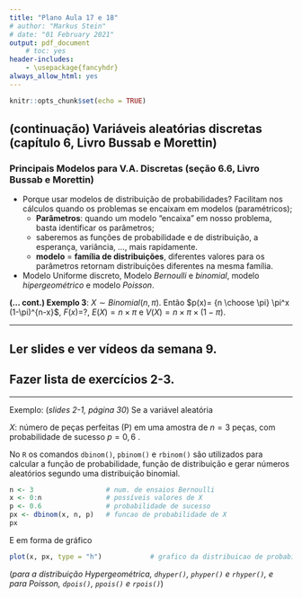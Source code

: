 ```yaml
---
title: "Plano Aula 17 e 18"
# author: "Markus Stein"
# date: "01 February 2021"
output: pdf_document
    # toc: yes
header-includes:
    - \usepackage{fancyhdr}
always_allow_html: yes
---
```

\addtolength{\headheight}{1.0cm}
\pagestyle{fancyplain} 
\lhead{\includegraphics[height=1.5cm]{logoIME.png}}
\rhead{\includegraphics[height=1.5cm]{images.jpg}}
\chead{UNIVERSIDADE FEDERAL DO RIO GRANDE DO SUL \\
INSTITUTO DE MATEMÁTICA E ESTATÍSTICA \\
DEPARTAMENTO DE ESTATÍSTICA \\
\vspace{0.3cm}
MAT02214 - Estatística Geral 1 - 2022/2
}
\renewcommand{\headrulewidth}{0pt} 


```r
knitr::opts_chunk$set(echo = TRUE)
```

<!-- # Variáveis Aleatórias (V.A.) -->
<!-- * (*...continuação de probabilidade...*) -->
<!-- * Geralmente denotadas por $X$, $Y$, $Z$, ... -->
<!--     +  $X$ letra **maiúscula** denota a v.a. *versus* $x$ letra **minúscula** que denota um particular valor que a v.a. pode assumir; -->
<!--     + discretas $\times$ contínuas. -->

<!-- Definição **variável aleatória (v.a.)**: denominamos variável aleatória a função (ou regra) que transforma um espaço amostral qualquer, $\Omega$, em um espaço amostral numérico, $\Omega_X$, $X: \Omega \rightarrow \Omega_X$, que será um subconjunto dos números reais. -->

<!-- **Exemplo 1**: $X$: duração de vida de um tipo de lâmpada, $X \in (0, \infty)$. -->
<!-- , $X \sim Normal(\mu, \sigma^2)$. $E(X) = \mu$.   -->

<!-- **Exemplo 2**: $X$: PIB do Brasil, $X \in \mathbb{R}$. -->
<!-- , $X \sim Normal(\mu, \sigma^2)$. $E(X) = \mu$.   -->

<!-- **Exemplo 3**: $X$: número de avaliações positivas em uma pesquisa de avaliação do governo. $X\in \{0, 1, \ldots, n\}$. -->
<!-- , $X \sim Bernoulli(\pi)$. $E(X) = \pi$.   -->

<!-- **Exemplo 4**: $Y$ (consumo) e $X$ (renda), ... -->
<!-- $E(Y) = \alpha + \beta X$.   -->



## (continuação) Variáveis aleatórias discretas (capítulo 6, Livro Bussab e Morettin)
<!-- Definição **$v.a.$ discreta**: quando o espaço amostral associado a uma $v.a.$ assumir somente valores inteiros, finitos ou infinitos, $\Omega_X \subseteq \mathbb{Z}$, denominamos v.a. discreta. -->

<!-- **(... cont.) Exemplo 3**: $E$: observar o número de avaliaçõe positivas, assumindo igual probabilidade de avaliação positiva (P) ou não (N) (... lançar uma moeda honesta 3 vezes...). Assim, $X: \Omega = \left\{ (PPP), (PPN), (PNP), \ldots (NNN) \right\} \rightarrow \Omega_X = \left\{ 0, 1, 2, 3 \right\}$. -->

<!-- * Como representar distribuições de probabilidade? Por funções, visualmente por tabelas e gráficos, medidas resumo, ... . -->

<!-- ### 1. Função (Massa) de Probabilidade (f.m.p) -->
<!-- Definição **função de probabilidade**: A função $p: \Omega_X \rightarrow  [0,1]$, dada por $p(x) = P(X=x)$, tal que $p(x) \geq 0$, para todo $x \in \Omega_X$, e $\sum_{x \in \Omega_X} p(x) = 1$, é denominada função (massa) de probabilidade. -->


<!-- ### 2. Valor Médio (ou Esperança da Variável) e variância (seção 6.3, Livro Bussab e Morettin) -->
<!-- * Valor esperado/médio, esperança matemática ou simplesmente média - $E(X) = \sum_{ \forall x \in \Omega_X } x \times p(x)$; -->
<!-- * Variância - $V(X) = E \left\{ \left[ X - E(X) \right]^2 \right\} = E(X^2) - \left[ E(X) \right]^2 = \sum_{ \forall x \in \Omega_X } \left[ x - E(X) \right]^2 \times p(x)$; -->
<!-- * Proprieadades, (*seção 6.4, Livro Bussab e Morettin*) -->
<!--     + $E(aX + b) = a E(X) + b$ (*porque?*); -->
<!--     + $V(aX + b) = a^2 V(X)$ (*?*). -->

<!-- \clearpage -->

<!-- ### 3. Função de Distribuição (Acumulada) de Probabilidade (seção 6.5, Livro Bussab e Morettin) -->
<!-- Definição **função de distribuição**: a função $F: \Omega_X \rightarrow  [0,1]$ tal que $F(x) = P(X \leq  x) = \sum_{ \forall y \leq x } P(x = y)  = \sum_{ \forall y \leq x } p(y)$ é denominada funçao de distribuição (acumulada). -->

<!-- * Propriedades: $lim_{x \rightarrow \infty} F(x) = 1$ e $lim_{x \rightarrow - \infty} F(x) = 0$. -->
<!--     + $P(a \leq X \leq b) = F(b) - F(a)$; -->
<!--     + $F(x)$ existe para todos números reais, diferente da f.m.p.. -->


### Principais Modelos para V.A. Discretas (seção 6.6, Livro Bussab e Morettin)
* Porque usar modelos de distribuição de probabilidades? Facilitam nos cálculos quando os problemas se encaixam em modelos (paramétricos);
    + **Parâmetros**: quando um modelo "encaixa" em nosso problema, basta identificar os parâmetros;
    + saberemos as funções de probabilidade e de distribuição, a esperança, variância, ..., mais rapidamente.
    + **modelo** = **família de distribuições**, diferentes valores para os parâmetros retornam distribuições diferentes na mesma família.

* Modelo Uniforme discreto, Modelo *Bernoulli* e *binomial*, modelo *hipergeométrico* e modelo *Poisson*.

**(... cont.) Exemplo 3**: $X \sim Binomial(n, \pi)$. Então $p(x)= {n \choose \pi} \pi^x (1-\pi)^{n-x}$, $F(x)=$?, $E(X) = n \times \pi$ e $V(X) = n \times \pi \times (1-\pi)$.

\vspace{0.5cm}

***
## Ler slides e ver vídeos da semana 9.
## Fazer lista de exercícios 2-3.
<!-- ## Fazer o Quiz da semana 6 - VALE NOTA!!! -->
***  

\vspace{0.5cm}

Exemplo: (*slides 2-1, página 30*) Se a variável aleatória

$X:$ número de peças perfeitas (P) em uma amostra de $n=3$ peças, com probabilidade de sucesso $p = 0,6$  .

No `R` os comandos `dbinom()`, `pbinom()` e `rbinom()` são utilizados para calcular a função de probabilidade, função de distribuição e gerar números aleatórios segundo uma distribuição binomial.

```r
n <- 3                  # num. de ensaios Bernoulli
x <- 0:n                # possíveis valores de X
p <- 0.6                # probabilidade de sucesso
px <- dbinom(x, n, p)   # funcao de probabilidade de X
px
```

E em forma de gráfico

```r
plot(x, px, type = "h")            # grafico da distribuicao de probabilidade
```

(*para a distribuição Hypergeométrica, `dhyper()`, `phyper()` e `rhyper()`, e para Poisson, `dpois()`, `ppois()` e `rpois()`*)

